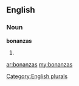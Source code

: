 ==English==

===Noun===
'''bonanzas'''

# {{plural of|[[bonanza]]}}

[[Category:English plurals]]

[[ar:bonanzas]]
[[my:bonanzas]]